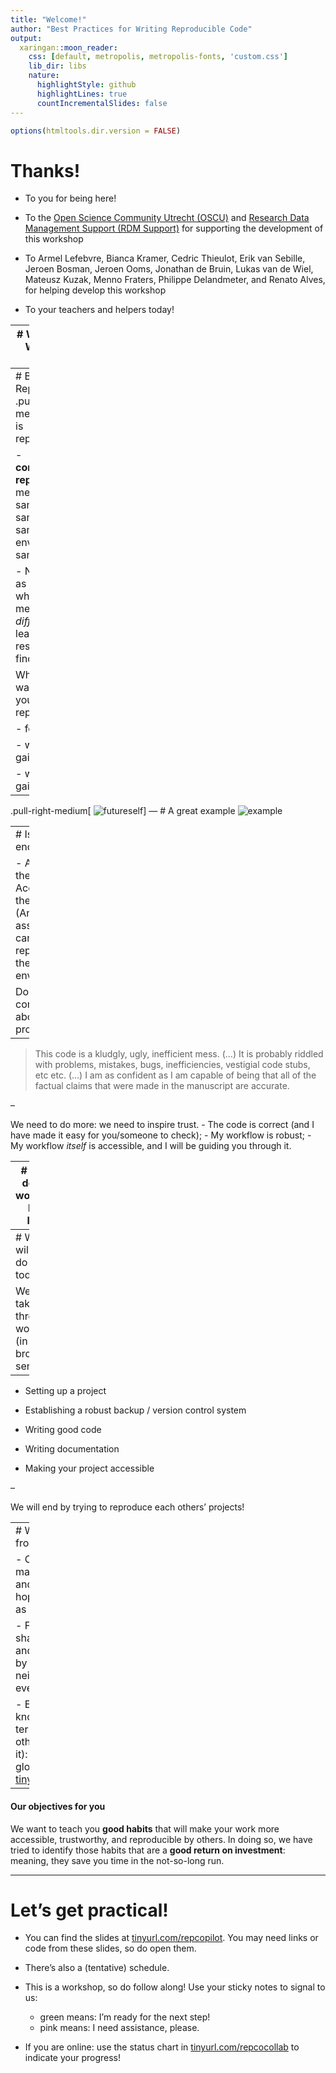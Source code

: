 ```yaml
---
title: "Welcome!"
author: "Best Practices for Writing Reproducible Code"
output:
  xaringan::moon_reader:
    css: [default, metropolis, metropolis-fonts, 'custom.css']
    lib_dir: libs
    nature:
      highlightStyle: github
      highlightLines: true
      countIncrementalSlides: false
---
```

```r
options(htmltools.dir.version = FALSE)
```

# Thanks!

- To you for being here!

- To the [Open Science Community Utrecht (OSCU)](https://openscience-utrecht.com) and [Research Data Management Support (RDM Support)](https://www.uu.nl/en/research/research-data-management) for supporting the development of this workshop

- To Armel Lefebvre, Bianca Kramer, Cedric Thieulot, Erik van Sebille, Jeroen Bosman, Jeroen Ooms, Jonathan de Bruin, Lukas van de Wiel, Mateusz Kuzak, Menno Fraters, Philippe Delandmeter, and Renato Alves, for helping develop this workshop

- To your teachers and helpers today!

---
# Who are you? What brings you here?

Present yourself in this collaborative document: [tinyurl.com/repcodoc-2020-03-24](https://docs.google.com/document/d/1u0FmLR3kQfGW0Qpqbo4FZQJLhlEryKEPm7Fuinr3ZVk/edit?usp=sharing)

- Your name
- Your affiliation
- Your pronouns

Maybe add something about yourself:
- What drew you most to this workshop today?
- What can others ask you about?
- Something exciting you discovered recently?
- What book you're reading / show you're watching / music you're listening to ...
- _or anything else!_


---
# Be Reproducible!
.pull-left-medium[
What is reproducibility?

- **computationally reproducible** means: with same code + same data + same environment
== same results

- Not the same as **replication**, where _different_ methods and _different_ data lead to the same research findings

Why do you want to make your work reproducible?

- for whom?

- what do they gain?

- what do you gain?
]

--

.pull-right-medium[
![futureself](https://imgs.xkcd.com/comics/future_self.png)
]
---
# A great example
![example](images/screenshots/badexample.png)

---
# Is this enough?

- Access to the code
- Access to the data
- (And let's assume we can replicate the enviroment)

Do you feel confident about this project?
--

> This code is a kludgly, ugly, inefficient mess. 
(...)
>  It is probably riddled with problems, mistakes, bugs, inefficiencies, vestigial code stubs, etc etc.
(...)
> I am as confident as I am capable of being that all of the factual claims that were made in the manuscript are accurate.

--

We need to do more: we need to inspire trust.
- The code is correct (and I have made it easy for you/someone to check);
- My workflow is robust;
- My workflow *itself* is accessible, and I will be guiding you through it.


---
# What does a workflow look like?

![ds-workflow](https://github.com/allisonhorst/stats-illustrations/raw/master/openscapes/environmental-data-science-r4ds-general.png)
- data cleaning is an essential first step
- think modular: each step requires own input, process, output

.footnote[
Illustration by [Allison Horst](https://github.com/allisonhorst/stats-illustrations)]

---
# What will we do today?

We will take you through a workflow (in a broader sense!)

--

- Setting up a project

- Establishing a robust backup / version control system

- Writing good code

- Writing documentation

- Making your project accessible

--

We will end by trying to reproduce each others' projects!



---
# What do we expect from you?

- Our group today has many different abilities and experiences. We hope you will value this as much as we do!

- Feel free and safe to share your expertise and experiences, either by helping your neighbor or by showing everyone.

- E.g.: if you do not know a certain word or term (or you think others may not know it): put it in the glossary, at [tinyurl.com/repcocollab](https://docs.google.com/document/d/1bYmI9jaOTQLNbt3umDMl-RvGs3nzz-_NmVSTGEc-6_Q/edit)

--

#### Our objectives for you
We want to teach you **good habits** that will make your work more accessible, trustworthy, and reproducible by others. In doing so, we have tried to identify those habits that are a **good return on investment**: meaning, they save you time in the not-so-long run.



---
# Let's get practical!

- You can find the slides at [tinyurl.com/repcopilot](https://utrechtuniversity.github.io/workshop-computational-reproducibility/). You may need links or code from these slides, so do open them.

- There's also a (tentative) schedule.

- This is a workshop, so do follow along! Use your sticky notes to signal to us: 
  - green means: I'm ready for the next step!
  - pink means: I need assistance, please.
  
- If you are online: use the status chart in [tinyurl.com/repcocollab](https://docs.google.com/document/d/1bYmI9jaOTQLNbt3umDMl-RvGs3nzz-_NmVSTGEc-6_Q/edit) to indicate your progress!